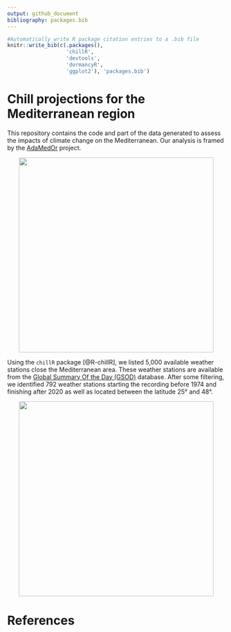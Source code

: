 ```yaml
---
output: github_document
bibliography: packages.bib
---
```


```r
#Automatically write R package citation entries to a .bib file
knitr::write_bib(c(.packages(), 
                   'chillR',
                   'devtools',
                   'dormancyR',
                   'ggplot2'), 'packages.bib')
```


# Chill projections for the Mediterranean region

This repository contains the code and part of the data generated to assess the impacts of climate change on the Mediterranean. Our analysis is framed by the [AdaMedOr](https://twitter.com/AdaMedOr1) project.

<center>
<a><img src='figures/mediterranean.png' height="450" /></a>
</center>

Using the `chillR` package [@R-chillR], we listed 5,000 available weather stations close the Mediterranean area. These weather stations are available from the [Global Summary Of the Day (GSOD)](https://data.noaa.gov/dataset/dataset/global-surface-summary-of-the-day-gsod) database. After some filtering, we identified 792 weather stations starting the recording before 1974 and finishing after 2020 as well as located between the latitude 25° and 48°.

<center>
<a><img src='figures/available_WS_filtered_latitude_v2.png' align="center" height="450" /></a>
</center>

# References